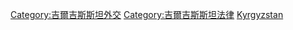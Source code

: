 [[Category:吉爾吉斯斯坦外交|Category:吉爾吉斯斯坦外交]]
[[Category:吉爾吉斯斯坦法律|Category:吉爾吉斯斯坦法律]]
[[Category:各國條約|Kyrgyzstan]]
